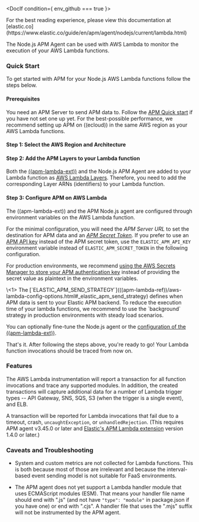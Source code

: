 


<div id="lambda"></div>


<DocIf condition={ env_github === true }>

<DocCallOut title="Note">
For the best reading experience,
please view this documentation at [elastic.co](https://www.elastic.co/guide/en/apm/agent/nodejs/current/lambda.html)
</DocCallOut>

</DocIf>


The Node.js APM Agent can be used with AWS Lambda to monitor the execution of your AWS Lambda functions.

<div id="aws-lambda-nodejs-quick-start"></div>

### Quick Start

To get started with APM for your Node.js AWS Lambda functions follow the steps below.

<div id="aws-lambda-nodejs-prerequisites"></div>

#### Prerequisites

You need an APM Server to send APM data to. Follow the [APM Quick start](((apm-guide-ref))/apm-quick-start.html) if you have not set one up yet. For the best-possible performance, we recommend setting up APM on ((ecloud)) in the same AWS region as your AWS Lambda functions.

#### Step 1: Select the AWS Region and Architecture

<LambdaAttributesSelector />

#### Step 2: Add the APM Layers to your Lambda function

<ExtensionArnReplacement />
<LambdaNodejsArnReplacement />

Both the [((apm-lambda-ext))](((apm-lambda-ref))/aws-lambda-arch.html) and the Node.js APM Agent are added to your Lambda function as [AWS Lambda Layers](https://docs.aws.amazon.com/lambda/latest/dg/invocation-layers.html). Therefore, you need to add the corresponding Layer ARNs (identifiers) to your Lambda function.

<AddExtensionLayerWidget layer_section_type={layer_section_type} />

#### Step 3: Configure APM on AWS Lambda

The ((apm-lambda-ext)) and the APM Node.js agent are configured through environment variables on the AWS Lambda function.

For the minimal configuration, you will need the _APM Server URL_ to set the destination for APM data and an [_APM Secret Token_](((apm-guide-ref))/secret-token.html).
If you prefer to use an [APM API key](((apm-guide-ref))/api-key.html) instead of the APM secret token, use the `ELASTIC_APM_API_KEY` environment variable instead of `ELASTIC_APM_SECRET_TOKEN` in the following configuration.

For production environments, we recommend [using the AWS Secrets Manager to store your APM authentication key](((apm-lambda-ref))/aws-lambda-secrets-manager.html) instead of providing the secret value as plaintext in the environment variables.

<LambdaConfigureLambdaWidget />
\<1> The [`ELASTIC_APM_SEND_STRATEGY`](((apm-lambda-ref))/aws-lambda-config-options.html#_elastic_apm_send_strategy) defines when APM data is sent to your Elastic APM backend. To reduce the execution time of your lambda functions, we recommend to use the `background` strategy in production environments with steady load scenarios.

You can optionally <DocLink id="serverlessObservabilityApmAgentsNodejsConfigure">fine-tune the Node.js agent</DocLink> or the [configuration of the ((apm-lambda-ext))](((apm-lambda-ref))/aws-lambda-config-options.html).

That's it. After following the steps above, you're ready to go!
Your Lambda function invocations should be traced from now on.

<div id="aws-lambda-features"></div>

### Features

The AWS Lambda instrumentation will report a transaction for all function invocations
and trace any <DocLink id="serverlessObservabilityApmAgentsNodejsSupportedTechnologies" section="frameworks">supported modules</DocLink>. In addition, the
created transactions will capture additional data for a number of Lambda
trigger types -- API Gateway, SNS, SQS, S3 (when the trigger is a single event),
and ELB.

A transaction will be reported for Lambda invocations that fail due to a
timeout, crash, `uncaughtException`, or `unhandledRejection`. (This requires
APM agent v3.45.0 or later and
[Elastic's APM Lambda extension](https://www.elastic.co/guide/en/apm/lambda/current/aws-lambda-arch.html)
version 1.4.0 or later.)

<div id="aws-lambda-caveats"></div>

### Caveats and Troubleshooting

* System and custom metrics are not collected for Lambda functions. This is both because most of those are irrelevant
    and because the interval-based event sending model is not suitable for FaaS environments.

* The APM agent does not yet support a Lambda handler module that uses ECMAScript modules (ESM). That means your handler file name should end with ".js" (and not have `"type": "module"` in package.json if you have one) or end with ".cjs". A handler file that uses the ".mjs" suffix will not be instrumented by the APM agent.

